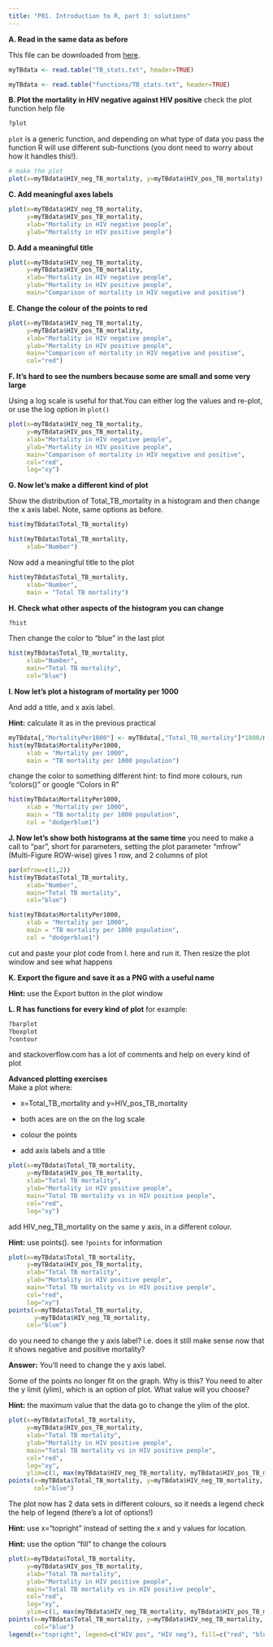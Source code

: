 ```yaml
---
title: "P01. Introduction to R, part 3: solutions"
---
```


**A. Read in the same data as before**

This file can be downloaded from [here](functions/TB_stats.txt).

```r
myTBdata <- read.table("TB_stats.txt", header=TRUE)
```

```r
myTBdata <- read.table("functions/TB_stats.txt", header=TRUE)
```

**B. Plot the mortality in HIV negative against HIV positive** check the plot function help file

```r
?plot
```

`plot` is a generic function, and depending on what type of data you pass the function R will use different sub-functions (you dont need to worry about how it handles this!).

```r
# make the plot
plot(x=myTBdata$HIV_neg_TB_mortality, y=myTBdata$HIV_pos_TB_mortality)
```

**C. Add meaningful axes labels**

```r
plot(x=myTBdata$HIV_neg_TB_mortality, 
	 y=myTBdata$HIV_pos_TB_mortality,
	 xlab="Mortality in HIV negative people",
	 ylab="Mortality in HIV positive people")
```

**D. Add a meaningful title**

```r
plot(x=myTBdata$HIV_neg_TB_mortality, 
	 y=myTBdata$HIV_pos_TB_mortality,
	 xlab="Mortality in HIV negative people",
	 ylab="Mortality in HIV positive people",
	 main="Comparison of mortality in HIV negative and positive")
```

**E. Change the colour of the points to red**

```r
plot(x=myTBdata$HIV_neg_TB_mortality, 
	 y=myTBdata$HIV_pos_TB_mortality,
	 xlab="Mortality in HIV negative people",
	 ylab="Mortality in HIV positive people",
	 main="Comparison of mortality in HIV negative and positive",
	 col="red")
```

**F. It's hard to see the numbers because some are small and some very large**

Using a log scale is useful for that.You can either log the values and re-plot, or use the log option in `plot()`

```r
plot(x=myTBdata$HIV_neg_TB_mortality, 
	 y=myTBdata$HIV_pos_TB_mortality,
	 xlab="Mortality in HIV negative people",
	 ylab="Mortality in HIV positive people",
	 main="Comparison of mortality in HIV negative and positive",
	 col="red",
	 log="xy")
```

**G. Now let's make a different kind of plot**

Show the distribution of Total_TB_mortality in a histogram and then change the x axis label. Note, same options as before.

```r
hist(myTBdata$Total_TB_mortality)

hist(myTBdata$Total_TB_mortality,
	 xlab="Number")
```

Now add a meaningful title to the plot

```r
hist(myTBdata$Total_TB_mortality,
	 xlab="Number",
	 main = "Total TB mortality")
```

**H. Check what other aspects of the histogram you can change**

```r
?hist
```

Then change the color to "blue" in the last plot

```r
hist(myTBdata$Total_TB_mortality,
	 xlab="Number",
	 main="Total TB mortality",
	 col="blue")
```

**I. Now let's plot a histogram of mortality per 1000**

And add a title, and x axis label.

**Hint:** calculate it as in the previous practical

```r
myTBdata[,"MortalityPer1000"] <- myTBdata[,"Total_TB_mortality"]*1000/myTBdata[,"Population"]
hist(myTBdata$MortalityPer1000,
	 xlab = "Mortality per 1000",
	 main = "TB mortality per 1000 population")
```

change the color to something different hint: to find more colours, run "colors()" or google "Colors in R"

```r
hist(myTBdata$MortalityPer1000,
	 xlab = "Mortality per 1000",
	 main = "TB mortality per 1000 population",
	 col = "dodgerblue1")
```

**J. Now let's show both histograms at the same time** you need to make a call to "par", short for parameters, setting the plot parameter "mfrow" (Multi-Figure ROW-wise) gives 1 row, and 2 columns of plot

```r
par(mfrow=c(1,2))
hist(myTBdata$Total_TB_mortality,
	 xlab="Number",
	 main="Total TB mortality",
	 col="blue")

hist(myTBdata$MortalityPer1000,
	 xlab = "Mortality per 1000",
	 main = "TB mortality per 1000 population",
	 col = "dodgerblue1")
```

cut and paste your plot code from I. here and run it. Then resize the plot window and see what happens

**K. Export the figure and save it as a PNG with a useful name**

**Hint:** use the Export button in the plot window

**L. R has functions for every kind of plot** for example:

```r
?barplot
?boxplot
?contour
```

and stackoverflow.com has a lot of comments and help on every kind of plot

**Advanced plotting exercises**\
Make a plot where:

-   x=Total_TB_mortality and y=HIV_pos_TB_mortality

-   both aces are on the on the log scale

-   colour the points

-   add axis labels and a title

```r
plot(x=myTBdata$Total_TB_mortality, 
	 y=myTBdata$HIV_pos_TB_mortality,
     xlab="Total TB mortality",
     ylab="Mortality in HIV positive people",
     main="Total TB mortality vs in HIV positive people",
     col="red", 
     log="xy")
```

add HIV_neg_TB_mortality on the same y axis, in a different colour.

**Hint:** use points(). see `?points` for information

```r
plot(x=myTBdata$Total_TB_mortality, 
	 y=myTBdata$HIV_pos_TB_mortality,
     xlab="Total TB mortality",
     ylab="Mortality in HIV positive people",
     main="Total TB mortality vs in HIV positive people",
     col="red", 
     log="xy")
points(x=myTBdata$Total_TB_mortality, 
	   y=myTBdata$HIV_neg_TB_mortality,
     col="blue")
```

do you need to change the y axis label? i.e. does it still make sense now that it shows negative and positive mortality?

**Answer:** You'll need to change the y axis label.

Some of the points no longer fit on the graph. Why is this? You need to alter the y limit (ylim), which is an option of plot. What value will you choose?

**Hint:** the maximum value that the data go to change the ylim of the plot.

```r
plot(x=myTBdata$Total_TB_mortality, 
	 y=myTBdata$HIV_pos_TB_mortality,
     xlab="Total TB mortality",
     ylab="Mortality in HIV positive people",
     main="Total TB mortality vs in HIV positive people",
     col="red", 
     log="xy",
     ylim=c(1, max(myTBdata$HIV_neg_TB_mortality, myTBdata$HIV_pos_TB_mortality)))
points(x=myTBdata$Total_TB_mortality, y=myTBdata$HIV_neg_TB_mortality,
       col="blue")

```

The plot now has 2 data sets in different colours, so it needs a legend check the help of legend (there's a lot of options!)

**Hint:** use x="topright" instead of setting the x and y values for location.

**Hint:** use the option "fill" to change the colours

```r
plot(x=myTBdata$Total_TB_mortality, 
	 y=myTBdata$HIV_pos_TB_mortality,
     xlab="Total TB mortality",
     ylab="Mortality in HIV positive people",
     main="Total TB mortality vs in HIV positive people",
     col="red", 
     log="xy",
     ylim=c(1, max(myTBdata$HIV_neg_TB_mortality, myTBdata$HIV_pos_TB_mortality)))
points(x=myTBdata$Total_TB_mortality, y=myTBdata$HIV_neg_TB_mortality,
       col="blue")
legend(x="topright", legend=c("HIV pos", "HIV neg"), fill=c("red", "blue"))
```
